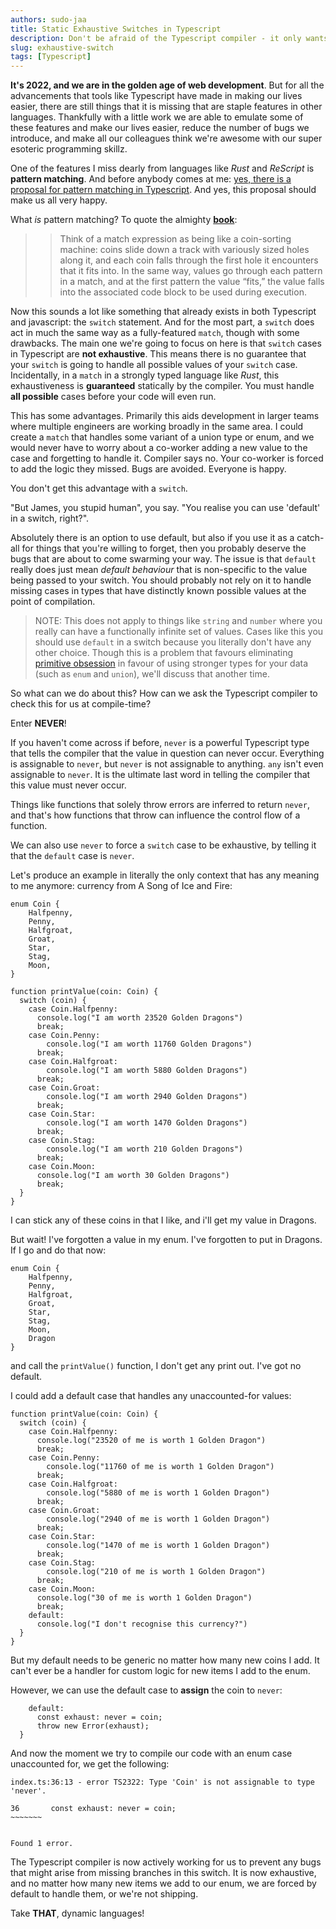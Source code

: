 ```yaml
---
authors: sudo-jaa
title: Static Exhaustive Switches in Typescript
description: Don't be afraid of the Typescript compiler - it only wants to be your friend.
slug: exhaustive-switch
tags: [Typescript]
---
```


**It's 2022, and we are in the golden age of web development**. But for all the advancements that tools like Typescript have made in making our lives easier,
there are still things that it is missing that are staple features in other languages. Thankfully with a little work we are able to emulate some of these features
and make our lives easier, reduce the number of bugs we introduce, and make all our colleagues think we're awesome with our super esoteric programming skillz.

<!--truncate-->

One of the features I miss dearly from languages like *Rust* and *ReScript* is **pattern matching**. And before anybody comes at me: [yes, there is a proposal for
pattern matching in Typescript](https://github.com/tc39/proposal-pattern-matching). And yes, this proposal should make us all very happy.

What _is_ pattern matching? To quote the almighty **[book](https://doc.rust-lang.org/book/ch06-02-match.html)**:

>> Think of a match expression as being like a coin-sorting machine: coins slide down a track with variously sized holes along it, and each coin falls through the first hole it encounters that it fits into. In the same way, values go through each pattern in a match, and at the first pattern the value “fits,” the value falls into the associated code block to be used during execution.

Now this sounds a lot like something that already exists in both Typescript and javascript: the `switch` statement. And for the most part, a `switch` does act in much the same
way as a fully-featured `match`, though with some drawbacks. The main one we're going to focus on here is that `switch` cases in Typescript
are **not exhaustive**. This means there is no guarantee that your `switch` is going to handle all possible values of your `switch` case.
Incidentally, in a `match` in a strongly typed language like *Rust*, this exhaustiveness is **guaranteed** statically by the compiler. You must handle **all possible** cases
before your code will even run.

This has some advantages. Primarily this aids development in larger teams where multiple engineers are working broadly in the same area.
I could create a `match` that handles some variant of a union type or enum, and we would never have to worry about a co-worker
adding a new value to the case and forgetting to handle it. Compiler says no. Your co-worker is forced to add the logic they missed. Bugs are avoided. Everyone is happy.

You don't get this advantage with a `switch`.

"But James, you stupid human", you say. "You realise you can use 'default' in a switch, right?".

Absolutely there is an option to use default, but also if you use it as a catch-all for things that you're willing to forget, then
you probably deserve the bugs that are about to come swarming your way.
The issue is that `default` really does just mean *default behaviour* that is non-specific to the value being passed to your switch. You
should probably not rely on it to handle missing cases in types that have distinctly known possible values at the point of compilation.

> NOTE: This does not apply to things like `string` and `number` where you really can have a functionally infinite set of values. Cases like this
> you should use `default` in a switch because you literally don't have any other choice. Though this is a problem that favours eliminating [primitive obsession](https://refactoring.guru/smells/primitive-obsession)
> in favour of using stronger types for your data (such as `enum` and `union`), we'll discuss that another time.

So what can we do about this? How can we ask the Typescript compiler to check this for us at compile-time?

Enter **NEVER**!

If you haven't come across if before, `never` is a powerful Typescript type that tells the compiler that the value in question can never occur.
Everything is assignable to `never`, but `never` is not assignable to anything. `any` isn't even assignable to `never`. It is the ultimate
last word in telling the compiler that this value must never occur.

Things like functions that solely throw errors are inferred to return `never`, and that's how functions that throw can influence
the control flow of a function.

We can also use `never` to force a `switch` case to be exhaustive, by telling it that the `default` case is `never`.

Let's produce an example in literally the only context that has any meaning to me anymore: currency from A Song of Ice and Fire:


```
enum Coin {
    Halfpenny,
    Penny,
    Halfgroat,
    Groat,
    Star,
    Stag,
    Moon,
}

function printValue(coin: Coin) {
  switch (coin) {
    case Coin.Halfpenny:
      console.log("I am worth 23520 Golden Dragons")
      break;
    case Coin.Penny:
        console.log("I am worth 11760 Golden Dragons")
      break;
    case Coin.Halfgroat:
        console.log("I am worth 5880 Golden Dragons")
      break;
    case Coin.Groat:
        console.log("I am worth 2940 Golden Dragons")
      break;
    case Coin.Star:
        console.log("I am worth 1470 Golden Dragons")
      break;
    case Coin.Stag:
        console.log("I am worth 210 Golden Dragons")
      break;
    case Coin.Moon:
      console.log("I am worth 30 Golden Dragons")
      break;
  }
}
```

I can stick any of these coins in that I like, and i'll get my value in Dragons.

But wait! I've forgotten a value in my enum. I've forgotten to put in Dragons.
If I go and do that now:

```
enum Coin {
    Halfpenny,
    Penny,
    Halfgroat,
    Groat,
    Star,
    Stag,
    Moon,
    Dragon
}
```

and call the `printValue()` function, I don't get any print out. I've got no default.

I could add a default case that handles any unaccounted-for values:

```
function printValue(coin: Coin) {
  switch (coin) {
    case Coin.Halfpenny:
      console.log("23520 of me is worth 1 Golden Dragon")
      break;
    case Coin.Penny:
        console.log("11760 of me is worth 1 Golden Dragon")
      break;
    case Coin.Halfgroat:
        console.log("5880 of me is worth 1 Golden Dragon")
      break;
    case Coin.Groat:
        console.log("2940 of me is worth 1 Golden Dragon")
      break;
    case Coin.Star:
        console.log("1470 of me is worth 1 Golden Dragon")
      break;
    case Coin.Stag:
        console.log("210 of me is worth 1 Golden Dragon")
      break;
    case Coin.Moon:
      console.log("30 of me is worth 1 Golden Dragon")
      break;
    default:
      console.log("I don't recognise this currency?")
  }
}
```

But my default needs to be generic no matter how many new coins I add. It can't ever be a handler for custom logic for new items I add to the enum.

However, we can use the default case to **assign** the coin to `never`:

```
    default:
      const exhaust: never = coin;
      throw new Error(exhaust);
  }
```

And now the moment we try to compile our code with an enum case unaccounted for, we get the following:


```
index.ts:36:13 - error TS2322: Type 'Coin' is not assignable to type 'never'.

36       const exhaust: never = coin;
~~~~~~~


Found 1 error.
```

The Typescript compiler is now actively working for us to prevent any bugs that might arise from missing branches in this switch. It is
now exhaustive, and no matter how many new items we add to our enum, we are forced by default to handle them, or we're not shipping.

Take **THAT**, dynamic languages!





